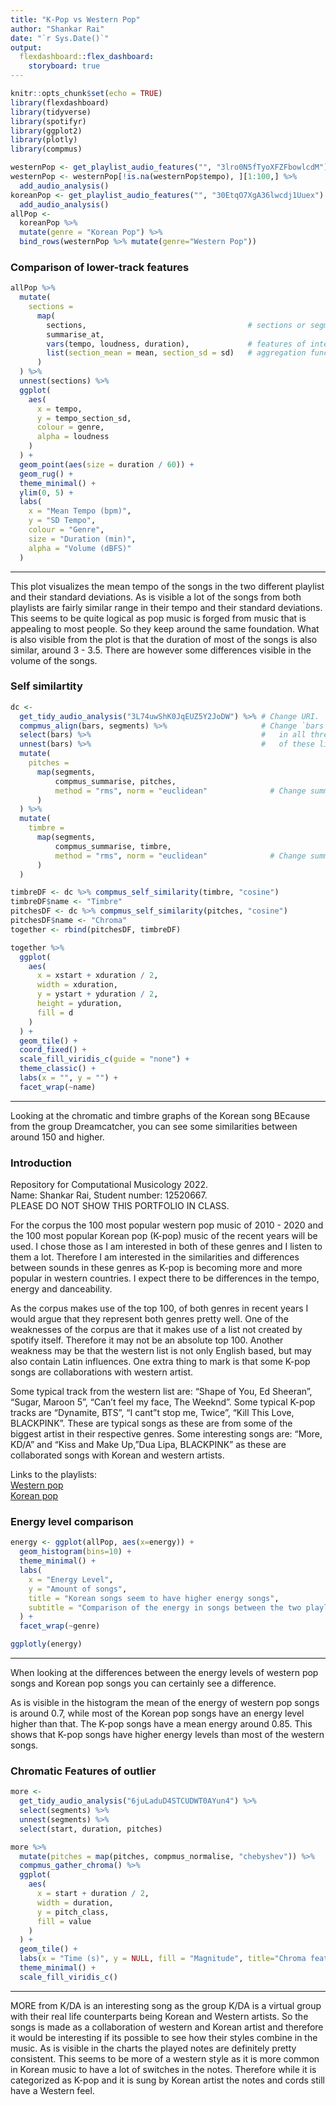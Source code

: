 ```yaml
---
title: "K-Pop vs Western Pop"
author: "Shankar Rai"
date: "`r Sys.Date()`"
output: 
  flexdashboard::flex_dashboard:
    storyboard: true
---
```


```r
knitr::opts_chunk$set(echo = TRUE)
library(flexdashboard)
library(tidyverse)
library(spotifyr)
library(ggplot2)
library(plotly)
library(compmus)

westernPop <- get_playlist_audio_features("", "3lro0N5fTyoXFZFbowlcdM")
westernPop <- westernPop[!is.na(westernPop$tempo), ][1:100,] %>%
  add_audio_analysis()
koreanPop <- get_playlist_audio_features("", "30EtqO7XgA36lwcdj1Uuex") %>%
  add_audio_analysis()
allPop <- 
  koreanPop %>%
  mutate(genre = "Korean Pop") %>%
  bind_rows(westernPop %>% mutate(genre="Western Pop"))
```
### Comparison of lower-track features
```r
allPop %>%
  mutate(
    sections =
      map(
        sections,                                    # sections or segments
        summarise_at,
        vars(tempo, loudness, duration),             # features of interest
        list(section_mean = mean, section_sd = sd)   # aggregation functions
      )
  ) %>%
  unnest(sections) %>%
  ggplot(
    aes(
      x = tempo,
      y = tempo_section_sd,
      colour = genre,
      alpha = loudness
    )
  ) +
  geom_point(aes(size = duration / 60)) +
  geom_rug() +
  theme_minimal() +
  ylim(0, 5) +
  labs(
    x = "Mean Tempo (bpm)",
    y = "SD Tempo",
    colour = "Genre",
    size = "Duration (min)",
    alpha = "Volume (dBFS)"
  )
```
***
This plot visualizes the mean tempo of the songs in the two different playlist and their standard deviations. As is visible a lot of the songs from both playlists are fairly similar range in their tempo and their standard deviations. This seems to be quite logical as pop music is forged from music that is appealing to most people. So they keep around the same foundation. What is also visible from the plot is that the duration of most of the songs is also similar, around 3 - 3.5. There are however some differences visible in the volume of the songs.

### Self similartity
```r
dc <-
  get_tidy_audio_analysis("3L74uwShK0JqEUZ5Y2JoDW") %>% # Change URI.
  compmus_align(bars, segments) %>%                     # Change `bars`
  select(bars) %>%                                      #   in all three
  unnest(bars) %>%                                      #   of these lines.
  mutate(
    pitches =
      map(segments,
          compmus_summarise, pitches,
          method = "rms", norm = "euclidean"              # Change summary & norm.
      )
  ) %>%
  mutate(
    timbre =
      map(segments,
          compmus_summarise, timbre,
          method = "rms", norm = "euclidean"              # Change summary & norm.
      )
  )

timbreDF <- dc %>% compmus_self_similarity(timbre, "cosine")
timbreDF$name <- "Timbre"
pitchesDF <- dc %>% compmus_self_similarity(pitches, "cosine")
pitchesDF$name <- "Chroma"
together <- rbind(pitchesDF, timbreDF)

together %>%
  ggplot(
    aes(
      x = xstart + xduration / 2,
      width = xduration,
      y = ystart + yduration / 2,
      height = yduration,
      fill = d
    )
  ) +
  geom_tile() +
  coord_fixed() +
  scale_fill_viridis_c(guide = "none") +
  theme_classic() +
  labs(x = "", y = "") +
  facet_wrap(~name)

```

***
Looking at the chromatic and timbre graphs of the Korean song BEcause from the group Dreamcatcher, you can see some similarities between around 150 and higher.


### Introduction

Repository for Computational Musicology 2022.\
Name: Shankar Rai, Student number: 12520667. \
PLEASE DO NOT SHOW THIS PORTFOLIO IN CLASS.

For the corpus the 100 most popular western pop music of 2010 - 2020 and the 100 most popular Korean pop (K-pop) music of the recent years will be used. I chose those as I am interested in both of these genres and I listen to them a lot. Therefore I am interested in the similarities and differences between sounds in these genres as K-pop is becoming more and more popular in western countries. I expect there to be differences in the tempo, energy and danceability.

As the corpus makes use of the top 100, of both genres in recent years I would argue that they represent both genres pretty well. One of the weaknesses of the corpus are that it makes use of a list not created by spotify itself. Therefore it may not be an absolute top 100. Another weakness may be that the western list is not only English based, but may also contain Latin influences. One extra thing to mark is that some K-pop songs are collaborations with western artist.

Some typical track from the western list are: "Shape of You, Ed Sheeran", "Sugar, Maroon 5", "Can't feel my face, The Weeknd". Some typical K-pop tracks are "Dynamite, BTS", "I cant"t stop me, Twice", "Kill This Love, BLACKPINK". These are typical songs as these are from some of the biggest artist in their respective genres. Some interesting songs are: "More, KD/A" and "Kiss and Make Up, "Dua Lipa, BLACKPINK" as these are collaborated songs with Korean and western artists.

Links to the playlists:\
[Western pop]("https://open.spotify.com/playlist/3lro0N5fTyoXFZFbowlcdM")\
[Korean pop]("https://open.spotify.com/playlist/30EtqO7XgA36lwcdj1Uuex")

### Energy level comparison

```r
energy <- ggplot(allPop, aes(x=energy)) +
  geom_histogram(bins=10) +
  theme_minimal() +
  labs(
    x = "Energy Level",
    y = "Amount of songs",
    title = "Korean songs seem to have higher energy songs",
    subtitle = "Comparison of the energy in songs between the two playlists"
  ) +
  facet_wrap(~genre)

ggplotly(energy)

```

***

When looking at the differences between the energy levels of western pop songs and Korean pop songs you can certainly see a difference.

As is visible in the histogram the mean of the energy of western pop songs is around 0.7, while most of the Korean pop songs have an energy level higher than that. The K-pop songs have a mean energy around 0.85. This shows that K-pop songs have higher energy levels than most of the western songs.

### Chromatic Features of outlier

```r
more <-
  get_tidy_audio_analysis("6juLaduD4STCUDWT0AYun4") %>%
  select(segments) %>%
  unnest(segments) %>%
  select(start, duration, pitches)

more %>%
  mutate(pitches = map(pitches, compmus_normalise, "chebyshev")) %>%
  compmus_gather_chroma() %>% 
  ggplot(
    aes(
      x = start + duration / 2,
      width = duration,
      y = pitch_class,
      fill = value
    )
  ) +
  geom_tile() +
  labs(x = "Time (s)", y = NULL, fill = "Magnitude", title="Chroma features MORE K/DA") +
  theme_minimal() +
  scale_fill_viridis_c()

```

***

MORE from K/DA is an interesting song as the group K/DA is a virtual group with their real life counterparts being Korean and Western artists. So the songs is made as a collaboration of western and Korean artist and therefore it would be interesting if its possible to see how their styles combine in the music. As is visible in the charts the played notes are definitely pretty consistent. This seems to be more of a western style as it is more common in Korean music to have a lot of switches in the notes. Therefore while it is categorized as K-pop and it is sung by Korean artist the notes and cords still have a Western feel.

